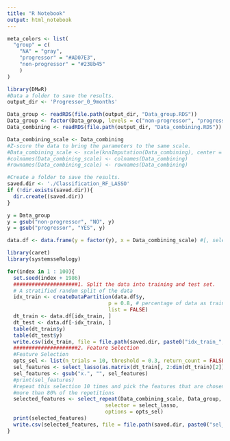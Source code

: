 ```yaml
---
title: "R Notebook"
output: html_notebook
---
```


```r
meta_colors <- list(
  "group" = c(
    "NA" = "gray", 
    "progressor" = "#AD07E3",
    "non-progressor" = "#238b45"
    )
)
``` 



```r
library(DMwR)
#Data a folder to save the results.
output_dir <- 'Progressor_0_9months'

Data_group <- readRDS(file.path(output_dir, "Data_group.RDS"))
Data_group <- factor(Data_group, levels = c("non-progressor", "progressor"))
Data_combining <- readRDS(file.path(output_dir, "Data_combining.RDS"))

Data_combining_scale <- Data_combining
#Z-score the data to bring the parameters to the same scale.
#Data_combining_scale <- scale(knnImputation(Data_combining), center = TRUE, scale = TRUE)
#colnames(Data_combining_scale) <- colnames(Data_combining)
#rownames(Data_combining_scale) <- rownames(Data_combining)
```

```r
#Create a folder to save the results.
saved.dir <- './Classification_RF_LASSO'
if (!dir.exists(saved.dir)){
  dir.create((saved.dir))
}
```



```r

y = Data_group
y = gsub("non-progressor", "NO", y)
y = gsub("progressor", "YES", y)

data.df <- data.frame(y = factor(y), x = Data_combining_scale) #[, selected_features]) 15
```







```r
library(caret)
library(systemsseRology)

for(index in 1 : 100){
  set.seed(index + 1986)
  #####################1. Split the data into training and test set.
  # A stratified random split of the data
  idx_train <- createDataPartition(data.df$y,
                                 p = 0.8, # percentage of data as training
                                 list = FALSE)
  dt_train <- data.df[idx_train, ]
  dt_test <- data.df[-idx_train, ]
  table(dt_train$y)
  table(dt_test$y)
  write.csv(idx_train, file = file.path(saved.dir, paste0("idx_train_", toString(index), ".csv")))
  #####################2. Feature Selection
  #Feature Selection
  opts_sel <- list(n_trials = 10, threshold = 0.3, return_count = FALSE)
  sel_features <- select_lasso(as.matrix(dt_train[, 2:dim(dt_train)[2]]), dt_train$y)
  sel_features <- gsub("x.", "", sel_features)
  #print(sel_features)
  #repeat this selection 10 times and pick the features that are chosen in
  #more than 80% of the repetitions
  selected_features <- select_repeat(Data_combining_scale, Data_group,
                                selector = select_lasso,
                                options = opts_sel)
  print(selected_features)
  write.csv(selected_features, file = file.path(saved.dir, paste0("sel_features_", toString(index), ".csv")))
}
```

